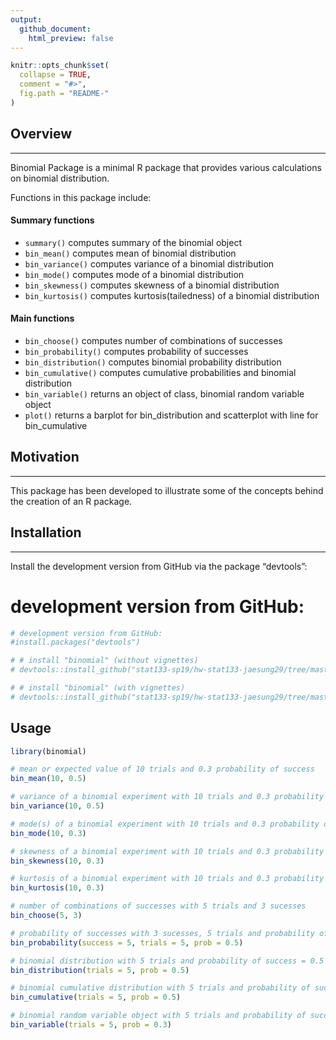 ```yaml
---
output:
  github_document:
    html_preview: false
---
```


<!-- README.md is generated from README.Rmd. Please edit that file -->

```r
knitr::opts_chunk$set(
  collapse = TRUE,
  comment = "#>",
  fig.path = "README-"
)
```

## Overview
***
Binomial Package is a minimal R package that provides various calculations on binomial distribution.

Functions in this package include:

#### Summary functions
- `summary()` computes summary of the binomial object
- `bin_mean()` computes mean of binomial distribution
- `bin_variance()` computes variance of a binomial distribution
- `bin_mode()` computes mode of a binomial distribution
- `bin_skewness()` computes skewness of a binomial distribution
- `bin_kurtosis()` computes kurtosis(tailedness) of a binomial distribution

#### Main functions
- `bin_choose()` computes number of combinations of successes
- `bin_probability()` computes probability of successes
- `bin_distribution()` computes binomial probability distribution
- `bin_cumulative()` computes cumulative probabilities and binomial distribution
- `bin_variable()` returns an object of class, binomial random variable object
- `plot()` returns a barplot for bin_distribution and scatterplot with line for bin_cumulative

## Motivation
***
This package has been developed to illustrate some of the concepts behind the creation of an R package.

## Installation
***
Install the development version from GitHub via the package "devtools":

# development version from GitHub:
```r
# development version from GitHub:
#install.packages("devtools")

# # install "binomial" (without vignettes)
# devtools::install_github("stat133-sp19/hw-stat133-jaesung29/tree/master/binomial")

# # install "binomial" (with vignettes)
# devtools::install_github("stat133-sp19/hw-stat133-jaesung29/tree/master/binomial", build_vignettes = TRUE)
```

## Usage
```r
library(binomial)

# mean or expected value of 10 trials and 0.3 probability of success
bin_mean(10, 0.5)

# variance of a binomial experiment with 10 trials and 0.3 probability of success
bin_variance(10, 0.5)

# mode(s) of a binomial experiment with 10 trials and 0.3 probability of success
bin_mode(10, 0.3)

# skewness of a binomial experiment with 10 trials and 0.3 probability of success
bin_skewness(10, 0.3)

# kurtosis of a binomial experiment with 10 trials and 0.3 probability of success
bin_kurtosis(10, 0.3)

# number of combinations of successes with 5 trials and 3 sucesses
bin_choose(5, 3)

# probability of successes with 3 sucesses, 5 trials and probability of success = 0.5
bin_probability(success = 5, trials = 5, prob = 0.5)

# binomial distribution with 5 trials and probability of success = 0.5
bin_distribution(trials = 5, prob = 0.5)

# binomial cumulative distribution with 5 trials and probability of success = 0.5
bin_cumulative(trials = 5, prob = 0.5)

# binomial random variable object with 5 trials and probability of success = 0.5
bin_variable(trials = 5, prob = 0.3)
```
